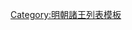 {{ming|title=明朝蘄水國諸王|ed=蘄水國|head=[[正统 (年号)|正統]]二年（[[1437年]]）封。|
{{ming/title}}
{{ming/list|蘄水靖和王|[[朱貴熡]]|朱植、庶二十子|[[1433年]]—[[1468年]]|正統二年封。[[成化]]四年薨。}}
{{ming/list|蘄水安穆王|[[朱豪坴]]|朱貴熡、嫡一子|[[1471年]]—[[1499年]]|成化七年襲封。[[弘治]]十二年薨。}}
{{ming/list|蘄水康順王|[[朱恩鉅]]|朱豪坴、庶一子|[[1501年]]—[[1530年]]|弘治十四年襲封。[[嘉靖]]九年薨。}}
{{ming/list|蘄水僖簡王|[[朱寵澍]]|朱恩鉅、嫡一子|[[1533年]]—[[1536年]]|嘉靖十二年襲封。十五年薨。}}
{{ming/list|蘄水端懿王|[[朱致𣛮]]|朱寵澍、嫡一子|[[1540年]]—[[1579年]]|嘉靖十九年襲封。[[萬曆]]七年薨。}}
{{ming/list|蘄水榮順王|[[朱憲𤋘]]|朱致𣛮、庶一子|[[1582年]]—[[1603年]]|萬曆十年襲封。三十一年薨。}}
{{ming/list|蘄水王|[[朱術𨎋]]|朱憲𤋘、嫡一子|[[1605年]]—？年|萬曆十四年封[[长子 (封号)|長子]]。三十三年襲封。}}
}}<noinclude>
[[Category:明朝諸王列表模板]]
</noinclude>